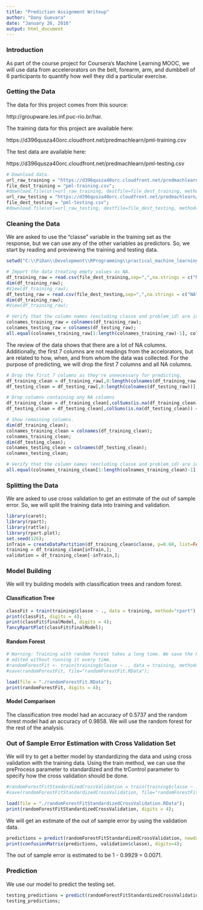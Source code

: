 ```yaml
---
title: "Prediction Assignment Writeup"
author: "Dany Guevara"
date: "January 26, 2016"
output: html_document
---
```


### Introduction

As part of the course project for Coursera's Machine Learning MOOC, we will use data from accelerorators on the belt, forearm, arm, and dumbbell of 6 participants to quantify how well they did a particular exercise.

### Getting the Data

The data for this project comes from this source: 

http://groupware.les.inf.puc-rio.br/har.

The training data for this project are available here:

https://d396qusza40orc.cloudfront.net/predmachlearn/pml-training.csv

The test data are available here:

https://d396qusza40orc.cloudfront.net/predmachlearn/pml-testing.csv

```r
# Download data.
url_raw_training = "https://d396qusza40orc.cloudfront.net/predmachlearn/pml-training.csv";
file_dest_training = "pml-training.csv";
#download.file(url=url_raw_training, destfile=file_dest_training, method="curl");
url_raw_testing = "https://d396qusza40orc.cloudfront.net/predmachlearn/pml-testing.csv";
file_dest_testing = "pml-testing.csv";
#download.file(url=url_raw_testing, destfile=file_dest_testing, method="curl");
```

### Cleaning the Data

We are asked to use the "classe" variable in the training set as the response, but we can use any of the other variables as predictors. So, we start by reading and previewing the training and testing data.

```r
setwd("C:\\PiDan\\Development\\RProgramming\\practical_machine_learning\\course_project\\prediction_assignment_writeup\\");

# Import the data treating empty values as NA.
df_training_raw = read.csv(file_dest_training,sep=",",na.strings = c("NA",""),header=TRUE);
dim(df_training_raw);
#View(df_training_raw);
df_testing_raw = read.csv(file_dest_testing,sep=",",na.strings = c("NA",""),header=TRUE);
dim(df_training_raw);
#View(df_training_raw);

# Verify that the column names (excluding classe and problem_id) are identical in the training and test set.
colnames_training_raw = colnames(df_training_raw);
colnames_testing_raw = colnames(df_testing_raw);
all.equal(colnames_training_raw[1:length(colnames_training_raw)-1], colnames_testing_raw[1:length(colnames_training_raw)-1]);
```

The review of the data shows that there are a lot of NA columns. Additionally, the first 7 columns are not readings from the accelorators, but are related to how, when, and from whom the data was collected. For the purpose of predicting, we will drop the first 7 columns and all NA columns.

```r
# Drop the first 7 columns as they're unnecessary for predicting.
df_training_clean = df_training_raw[,8:length(colnames(df_training_raw))];
df_testing_clean = df_testing_raw[,8:length(colnames(df_testing_raw))];

# Drop columns containing any NA columns
df_training_clean = df_training_clean[,colSums(is.na(df_training_clean)) == 0];
df_testing_clean = df_testing_clean[,colSums(is.na(df_testing_clean)) == 0];

# Show remaining columns.
dim(df_training_clean);
colnames_training_clean = colnames(df_training_clean);
colnames_training_clean;
dim(df_testing_clean);
colnames_testing_clean = colnames(df_testing_clean);
colnames_testing_clean;

# Verify that the column names (excluding classe and problem_id) are identical in the training and test set.
all.equal(colnames_training_clean[1:length(colnames_training_clean)-1], colnames_testing_clean[1:length(colnames_testing_clean)-1]);
```

### Splitting the Data

We are asked to use cross validation to get an estimate of the out of sample error. So, we will split the training data into training and validation.

```r
library(caret);
library(rpart);
library(rattle);
library(rpart.plot);
set.seed(126);
inTrain = createDataPartition(df_training_clean$classe, p=0.60, list=FALSE);
training = df_training_clean[inTrain,];
validation = df_training_clean[-inTrain,];
```

### Model Building

We will try building models with classification trees and random forest.

#### Classification Tree

```r
classFit = train(training$classe ~ ., data = training, method="rpart");
print(classFit, digits = 4);
print(classFit$finalModel, digits = 4);
fancyRpartPlot(classFit$finalModel);
```

#### Random Forest

```r
# Warning: Training with random forest takes a long time. We save the Random Forest fit to a file so the document can be
# edited without running it every time.
#randomForestFit <- train(training$classe ~ ., data = training, method="rf");
#save(randomForestFit, file="randomForestFit.RData");

load(file = "./randomForestFit.RData");
print(randomForestFit, digits = 4);
```

#### Model Comparison

The classification tree model had an accuracy of 0.5737 and the random forest model had an accuracy of 0.9858. We will use the random forest for the rest of the analysis.

### Out of Sample Error Estimation with Cross Validation Set

We will try to get a better model by standardizing the data and using cross validation with the training data. Using the train method, we can use the preProcess parameter to standardized and the trControl parameter to specify how the cross validation should be done.

```r
#randomForestFitStandardizedCrossValidation = train(training$classe ~ ., method="rf", preProcess=c("center", "scale"), trControl=trainControl(method = "cv", number = 5), data = training);
#save(randomForestFitStandardizedCrossValidation, file="randomForestFitStandardizedCrossValidation.RData");

load(file = "./randomForestFitStandardizedCrossValidation.RData");
print(randomForestFitStandardizedCrossValidation, digits = 4);
```

We will get an estimate of the out of sample error by using the validation data.

```r
predictions = predict(randomForestFitStandardizedCrossValidation, newdata = validation);
print(confusionMatrix(predictions, validation$classe), digits=4);
```

The out of sample error is estimated to be 1 - 0.9929 = 0.0071.

### Prediction

We use our model to predict the testing set.

```r
testing_predictions = predict(randomForestFitStandardizedCrossValidation, newdata = df_testing_clean);
testing_predictions;
```